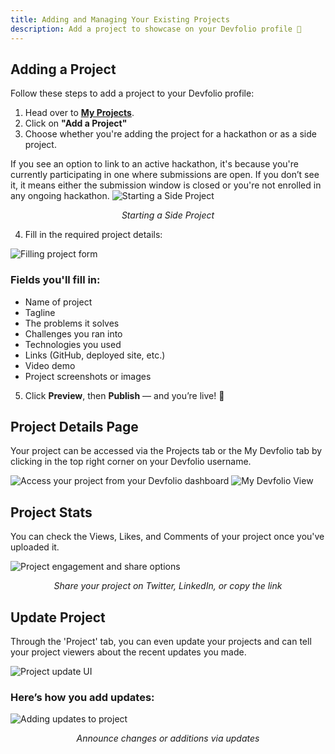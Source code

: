 ```yaml
---
title: Adding and Managing Your Existing Projects
description: Add a project to showcase on your Devfolio profile 🌟
---
```


## Adding a Project

Follow these steps to add a project to your Devfolio profile:

1. Head over to [**My Projects**](https://devfolio.co/my-projects).
2. Click on **"Add a Project"**
3. Choose whether you're adding the project for a hackathon or as a side project.

<Callout type="info" title="Active Hackathon Submission">
If you see an option to link to an active hackathon, it's because you're currently participating in one where submissions are open. If you don’t see it, it means either the submission window is closed or you're not enrolled in any ongoing hackathon.
</Callout>

<img src="/assets/forguide.gif" alt="Starting a Side Project" />
<p align="center"><i>Starting a Side Project</i></p>

4. Fill in the required project details:

<img src="/assets/PROJECT.gif" alt="Filling project form" />

### Fields you'll fill in:

- Name of project
- Tagline
- The problems it solves
- Challenges you ran into
- Technologies you used
- Links (GitHub, deployed site, etc.)
- Video demo
- Project screenshots or images

5. Click **Preview**, then **Publish** — and you’re live! 🎉



## Project Details Page

Your project can be accessed via the Projects tab or the My Devfolio tab by clicking in the top right corner on your Devfolio username. 

<img src="/assets/part2.gif" alt="Access your project from your Devfolio dashboard" />

<img src="/assets/pika-1693145728672-1x.png" alt="My Devfolio View" />



## Project Stats

You can check the Views, Likes, and Comments of your project once you've uploaded it.

<img src="/assets/9.gif" alt="Project engagement and share options" />
<p align="center"><i>Share your project on Twitter, LinkedIn, or copy the link</i></p>



## Update Project

Through the 'Project' tab, you can even update your projects and can tell your project viewers about the recent updates you made.

<img src="/assets/image (298).png" alt="Project update UI" />

### Here’s how you add updates:

<img src="/assets/6.gif" alt="Adding updates to project" />
<p align="center"><i>Announce changes or additions via updates</i></p>